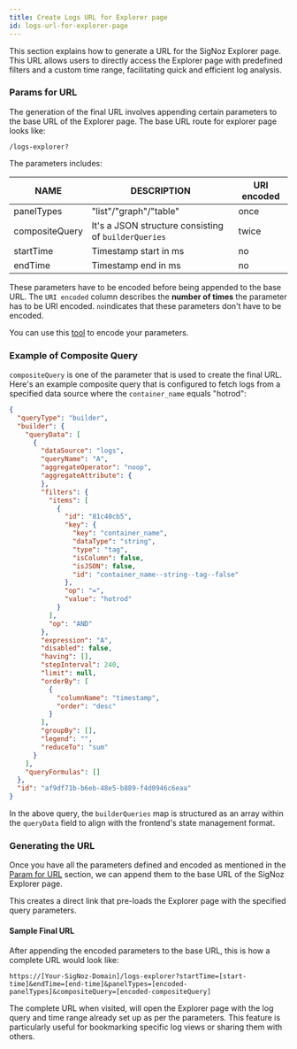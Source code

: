 ```yaml
---
title: Create Logs URL for Explorer page
id: logs-url-for-explorer-page
---
```



This section explains how to generate a URL for the SigNoz Explorer page. This URL allows users to directly access the Explorer page with predefined filters and a custom time range, facilitating quick and efficient log analysis. 

### Params for URL

The generation of the final URL involves appending certain parameters to the base URL of the Explorer page. The base URL route for explorer page looks like:
```
/logs-explorer?
```

The parameters includes:

|  NAME  | DESCRIPTION  | URI encoded |
|---|---|---|
|panelTypes| "list"/"graph"/"table"| once |
|compositeQuery| It's a JSON structure consisting of `builderQueries` |twice |
|startTime| Timestamp start in ms| no |
|endTime| Timestamp end in ms| no |

These parameters have to be encoded before being appended to the base URL. 
The `URI encoded` column describes the **number of times** the parameter has to be URI encoded. `no`indicates that these parameters don't have to be encoded.

You can use this [tool](https://meyerweb.com/eric/tools/dencoder/) to encode your parameters.

### Example of Composite Query 

`compositeQuery` is one of the parameter that is used to create the final URL. Here's an example composite query that is configured to fetch logs from a specified data source where the `container_name` equals "hotrod":

```json
{
  "queryType": "builder",
  "builder": {
    "queryData": [
      {
        "dataSource": "logs",
        "queryName": "A",
        "aggregateOperator": "noop",
        "aggregateAttribute": {
        },
        "filters": {
          "items": [
            {
              "id": "81c40cb5",
              "key": {
                "key": "container_name",
                "dataType": "string",
                "type": "tag",
                "isColumn": false,
                "isJSON": false,
                "id": "container_name--string--tag--false"
              },
              "op": "=",
              "value": "hotrod"
            }
          ],
          "op": "AND"
        },
        "expression": "A",
        "disabled": false,
        "having": [],
        "stepInterval": 240,
        "limit": null,
        "orderBy": [
          {
            "columnName": "timestamp",
            "order": "desc"
          }
        ],
        "groupBy": [],
        "legend": "",
        "reduceTo": "sum"
      }
    ],
    "queryFormulas": []
  },
  "id": "af9df71b-b6eb-48e5-b889-f4d0946c6eaa"
}
```
In the above query, the `builderQueries` map is structured as an array within the `queryData` field to align with the frontend's state management format.


### Generating the URL

Once you have all the parameters defined and encoded as mentioned in the [Param for URL](#params-for-url) section, we can append them to the base URL of the SigNoz Explorer page.

This creates a direct link that pre-loads the Explorer page with the specified query parameters.

#### Sample Final URL

After appending the encoded parameters to the base URL, this is how a complete URL would look like:

```
https://[Your-SigNoz-Domain]/logs-explorer?startTime=[start-time]&endTime=[end-time]&panelTypes=[encoded-panelTypes]&compositeQuery=[encoded-compositeQuery]

```

The complete URL when visited, will open the Explorer page with the log query and time range already set up as per the parameters. This feature is particularly useful for bookmarking specific log views or sharing them with others.